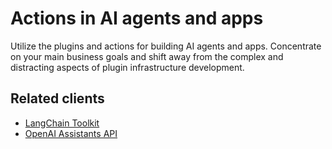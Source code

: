 # Actions in AI agents and apps

Utilize the plugins and actions for building AI agents and apps.
Concentrate on your main business goals and shift away from the complex and distracting aspects of plugin infrastructure development.

## Related clients

- [LangChain Toolkit](/docs/clients/langchain/toolkit)
- [OpenAI Assistants API](/docs/clients/openai/assistant)
